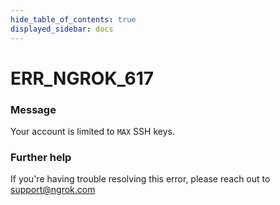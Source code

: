 ```yaml
---
hide_table_of_contents: true
displayed_sidebar: docs
---
```



# ERR_NGROK_617

### Message

Your account is limited to `MAX` SSH keys.

<ErrorDetails error="err_ngrok_617" />

### Further help

If you're having trouble resolving this error, please reach out to [support@ngrok.com](mailto:support@ngrok.com?subject=Help%20with%20ERR_NGROK_617)

